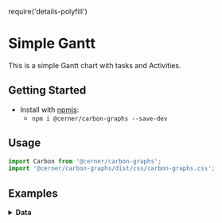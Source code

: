 require('details-polyfill')

# Simple Gantt
This is a simple Gantt chart with tasks and Activities.

## Getting Started

- Install with [npmjs](https://www.npmjs.com):
  - `npm i @cerner/carbon-graphs --save-dev`

## Usage
```js
import Carbon from '@cerner/carbon-graphs';
import '@cerner/carbon-graphs/dist/css/carbon-graphs.css';
```

## Examples
<GanttChart />

<details>
<summary style={{fontSize: 24 }}>
<b>Data</b>
</summary>

### Graph Config object
<GraphConfig />

#### Task Dataset 1
<TaskDataObject1 />

#### Task Dataset 2
<TaskDataObject2 />

#### Task Dataset 3
<TaskDataObject3 />

#### Task Dataset 4
<TaskDataObject4 />

#### Activity Dataset 1
<ActivityDataObject1 />

#### Activity Dataset 2
<ActivityDataObject2 />

#### Activity Dataset 3
<ActivityDataObject3 />

#### Activity Dataset 4
<ActivityDataObject4 />

### Load Track
<LoadTracks />
</details>
